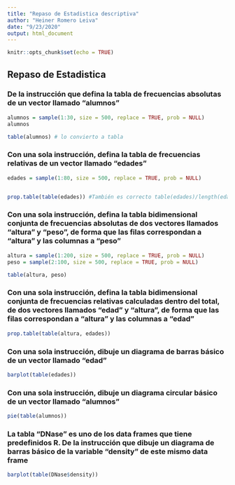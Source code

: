 ```yaml
---
title: "Repaso de Estadistica descriptiva"
author: "Heiner Romero Leiva"
date: "9/23/2020"
output: html_document
---
```


```r
knitr::opts_chunk$set(echo = TRUE)
```

## Repaso de Estadistica

### De la instrucción que defina la tabla de frecuencias absolutas de un vector llamado "alumnos"

```r

alumnos = sample(1:30, size = 500, replace = TRUE, prob = NULL)
alumnos

table(alumnos) # lo convierto a tabla

```

### Con una sola instrucción, defina la tabla de frecuencias relativas de un vector llamado "edades"

```r

edades = sample(1:80, size = 500, replace = TRUE, prob = NULL)


prop.table(table(edades)) #También es correcto table(edades)/length(edades)
```

### Con una sola instrucción, defina la tabla bidimensional conjunta de frecuencias absolutas de dos vectores llamados "altura" y "peso", de forma que las filas correspondan a "altura" y las columnas a "peso"

```r
altura = sample(1:200, size = 500, replace = TRUE, prob = NULL)
peso = sample(2:100, size = 500, replace = TRUE, prob = NULL)

table(altura, peso)
```

### Con una sola instrucción, defina la tabla bidimensional conjunta de frecuencias relativas calculadas dentro del total, de dos vectores llamados "edad" y "altura", de forma que las filas correspondan a "altura" y las columnas a "edad"

```r
prop.table(table(altura, edades))
```


### Con una sola instrucción, dibuje un diagrama de barras básico de un vector llamado "edad"

```r
barplot(table(edades))
```

### Con una sola instrucción, dibuje un diagrama circular básico de un vector llamado "alumnos"

```r
pie(table(alumnos))
```


### La tabla "DNase" es uno de los data frames que tiene predefinidos R. De la instrucción que dibuje un diagrama de barras básico de la variable "density" de este mismo data frame

```r
barplot(table(DNase$density))
```

